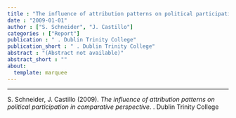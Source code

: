```yaml
---
title : "The influence of attribution patterns on political participation in comparative perspective"
date : "2009-01-01"
author : ["S. Schneider", "J. Castillo"]
categories : ["Report"]
publication : " . Dublin Trinity College"
publication_short : " . Dublin Trinity College"
abstract : "(Abstract not available)"
abstract_short : ""
about:
  template: marquee
---
```

---


::: {.callout-note title="How to cite this work"}

S. Schneider, J. Castillo (2009). *The influence of attribution patterns on political participation in comparative perspective*.  . Dublin Trinity College

:::

